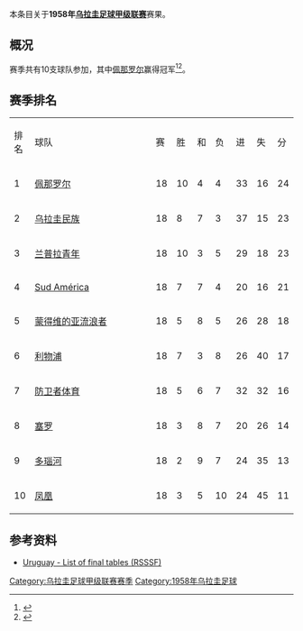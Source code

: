 本条目关于'''1958年[[乌拉圭足球甲级联赛|乌拉圭足球甲级联赛]]'''赛果。

==概况==
赛季共有10支球队参加，其中[[佩那罗尔足球俱乐部|佩那罗尔]]赢得冠军<ref>{{Cite web |url=http://www.campeoesdofutebol.com.br/uruguai.html |title=Campeoesdofutebol.com.br |accessdate=2017-08-25 |archive-date=2017-08-25 |archive-url=https://web.archive.org/web/20170825064212/http://www.campeoesdofutebol.com.br/uruguai.html |dead-url=no }}</ref><ref>{{Cite web |url=http://www.sobrefutbol.com/torneos/torneo_uruguayo.htm |title=Sobrefutbol.com |accessdate=2017-08-25 |archive-date=2017-08-25 |archive-url=https://web.archive.org/web/20170825063006/http://www.sobrefutbol.com/torneos/torneo_uruguayo.htm |dead-url=no }}</ref>。

==赛季排名==
{| class="wikitable" style="text-align:center;"
|排名||style="width:15em"|球队||赛||胜||和||负||进||失||分
|-
|1||align="left"|[[佩那罗尔足球俱乐部|佩那罗尔]]||18||10||4||4||33||16||24
|-
|2||align="left"|[[民族足球俱乐部|乌拉圭民族]]||18||8||7||3||37||15||23
|-
|3||align="left"|[[兰普拉青年|兰普拉青年]]||18||10||3||5||29||18||23
|-
|4||align="left"|[[Sud_América|Sud América]]||18||7||7||4||20||16||21
|-
|5||align="left"|[[蒙得维的亚流浪者足球俱乐部|蒙得维的亚流浪者]]||18||5||8||5||26||28||18
|-
|6||align="left"|[[利物浦足球俱乐部_(乌拉圭)|利物浦]]||18||7||3||8||26||40||17
|-
|7||align="left"|[[防卫者体育|防卫者体育]]||18||5||6||7||32||32||16
|-
|8||align="left"|[[塞罗竞技俱乐部|塞罗]]||18||3||8||7||20||26||14
|-
|9||align="left"|[[多瑙河足球俱乐部|多瑙河]]||18||2||9||7||24||35||13
|-
|10||align="left"|[[凤凰竞技俱乐部|凤凰]]||18||3||5||10||24||45||11
|}

==参考资料==
{{reflist}}

*[http://www.rsssf.com/tablesu/uruhist.html Uruguay - List of final tables (RSSSF)]{{Wayback|url=http://www.rsssf.com/tablesu/uruhist.html |date=20100102114932 }}

{{Primera División Uruguaya seasons}}


[[Category:乌拉圭足球甲级联赛赛季|Category:乌拉圭足球甲级联赛赛季]]
[[Category:1958年乌拉圭足球|Category:1958年乌拉圭足球]]